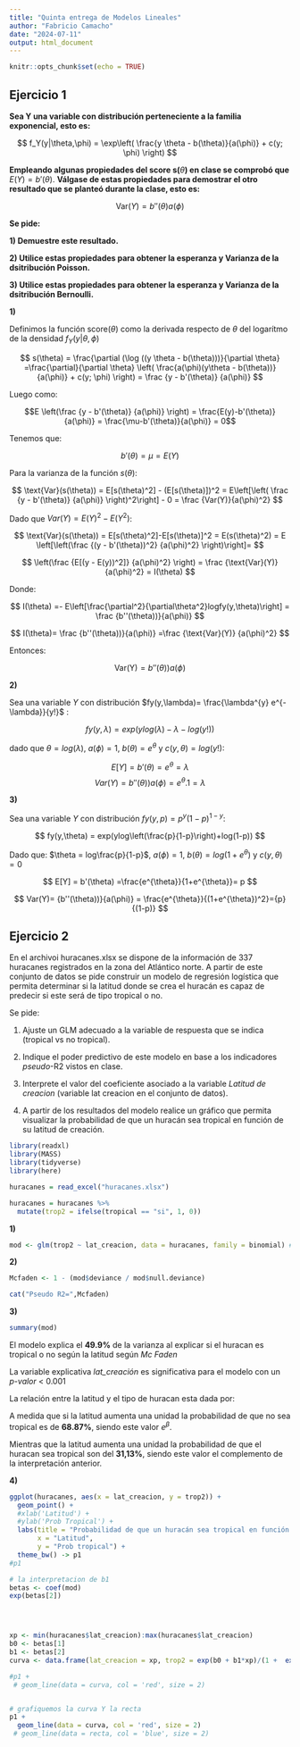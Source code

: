 ```yaml
---
title: "Quinta entrega de Modelos Lineales"
author: "Fabricio Camacho"
date: "2024-07-11"
output: html_document
---
```


```r
knitr::opts_chunk$set(echo = TRUE)
```




## Ejercicio 1

**Sea Y una variable con distribución perteneciente a la familia exponencial, esto es:**

$$
f_Y(y|\theta,\phi) = \exp\left( \frac{y \theta - b(\theta)}{a(\phi)} + c(y; \phi) \right)
$$


**Empleando algunas propiedades del score s(**$\theta$**) en clase se comprobó que** $E(Y) = b'(\theta)$.
**Válgase de estas propiedades para demostrar el otro resultado que se planteó durante la clase, esto es:**


$$
\text{Var}(Y) = b''(\theta) a(\phi)
$$

**Se pide:**

**1) Demuestre este resultado.**

 **2) Utilice estas propiedades para obtener la esperanza y Varianza de la dsitribución Poisson.**
 
 **3) Utilice estas propiedades para obtener la esperanza y Varianza de la dsitribución Bernoulli.**


\newpage

**1)**

Definimos la función score($\theta$) como la derivada respecto de $\theta$ del logarítmo de la densidad $f_Y(y|\theta , \phi)$

$$
s(\theta) = \frac{\partial (\log ((y \theta - b(\theta)))}{\partial \theta} =\frac{\partial}{\partial \theta} \left( \frac{a(\phi)(y\theta - b(\theta))}{a(\phi)} + c(y; \phi) \right) = \frac {y - b'(\theta)} {a(\phi)}
$$



Luego como:

$$E \left(\frac {y - b'(\theta)} {a(\phi)} \right) = \frac{E(y)-b'(\theta)} {a(\phi)} = \frac{\mu-b'(\theta)}{a(\phi)} = 0$$

Tenemos que: 

$$b'(\theta) = \mu = E(Y)$$

Para la varianza de la función $s(\theta)$:

$$
\text{Var}(s(\theta)) = E[s(\theta)^2] - (E[s(\theta)])^2 =  E\left[\left( \frac {y - b'(\theta)} {a(\phi)} \right)^2\right] - 0 = \frac  {Var(Y)}{a(\phi)^2}
$$

Dado que $Var(Y) = E(Y)^2-E(Y^2)$:

$$
\text{Var}(s(\theta)) = E[s(\theta)^2]-E[s(\theta)]^2 = E(s(\theta)^2) = E \left[\left(\frac {(y - b'(\theta))^2} {a(\phi)^2} \right)\right]=
$$

$$
 \left(\frac {E[(y - E(y))^2]} {a(\phi)^2} \right) = \frac {\text{Var}(Y)} {a(\phi)^2} = I(\theta) 
$$

Donde: 

$$
I(\theta) =- E\left[\frac{\partial^2}{\partial\theta^2}logfy(y,\theta)\right] = \frac {b''(\theta))}{a(\phi)} 
$$


$$
I(\theta)= \frac {b''(\theta))}{a(\phi)} =\frac {\text{Var}(Y)} {a(\phi)^2}
$$

Entonces:

$$
\text {Var(Y)} =  {b''(\theta))}{a(\phi)}
$$





\newpage

**2)**

Sea una variable $Y$ con distribución $fy(y,\lambda)= \frac{\lambda^{y} e^{-\lambda}}{y!}$ :


$$
fy(y,\lambda) = exp(y log (\lambda)-\lambda-log(y!))
$$

dado que  $\theta = log(\lambda)$, $a(\phi) = 1$, $b(\theta)= e^{\theta}$ y $c(y,\theta)=log(y!)$:

$$
E[Y] = b'(\theta) =e^{\theta}= \lambda
$$
$$
Var(Y)= {b''(\theta))}{a(\phi)} = e^{\theta} . 1 = \lambda 
$$
 
 
 \newpage
 
**3)**

Sea una variable $Y$ con distribución $fy(y,p)= {p^{y}(1-p)^{1-y}}$:


$$
fy(y,\theta) = exp(ylog\left(\frac{p}{1-p}\right)+log(1-p))
$$

Dado que: $\theta = log\frac{p}{1-p}$, $a(\phi) = 1$, $b(\theta)= log(1+e^{\theta})$ y $c(y,\theta)=0$



$$
E[Y] = b'(\theta) =\frac{e^{\theta}}{1+e^{\theta}}= p
$$


$$
Var(Y)= {b''(\theta))}{a(\phi)} = \frac{e^{\theta}}{(1+e^{\theta})^2}={p}{(1-p)} 
$$


\newpage


## Ejercicio 2


En el archivoi huracanes.xlsx se dispone de la información de 337 huracanes registrados en la zona del
Atlántico norte. A partir de este conjunto de datos se pide construir un modelo de regresión logística que
permita determinar si la latitud donde se crea el huracán es capaz de predecir si este será de tipo tropical
o no.


Se pide:


 1) Ajuste un GLM adecuado a la variable de respuesta que se indica (tropical vs no tropical).

 2) Indique el poder predictivo de este modelo en base a los indicadores *pseudo*-R2 vistos en clase.
 
 3) Interprete el valor del coeficiente asociado a la variable *Latitud de creacion* (variable lat creacion en el conjunto de datos).
 
 4) A partir de los resultados del modelo realice un gráfico que permita visualizar la probabilidad de que un huracán sea tropical en función de su latitud de creación.



```r

library(readxl)
library(MASS)
library(tidyverse)
library(here)

```


```r
huracanes = read_excel("huracanes.xlsx")

huracanes = huracanes %>%
  mutate(trop2 = ifelse(tropical == "si", 1, 0))


```



**1)**

```r

mod <- glm(trop2 ~ lat_creacion, data = huracanes, family = binomial) #Modelo 

```

**2)**


```r

Mcfaden <- 1 - (mod$deviance / mod$null.deviance)

cat("Pseudo R2=",Mcfaden)

```


**3)**

```r


summary(mod)

```


El modelo explica el **49.9%** de la varianza al explicar si el huracan es tropical o no según la latitud según *Mc Faden*

La variable explicativa *lat_creación* es significativa para el modelo con un *p-valor* < 0.001

La relación entre la latitud y el tipo de huracan esta dada por:

A medida que si la latitud aumenta una unidad la probabilidad de que no sea tropical es de **68.87%**, siendo este valor $e^\beta$.

Mientras que la latitud aumenta una unidad la probabilidad de que el huracan sea tropical son del **31,13%**, siendo este valor el complemento de la interpretación anterior. 



**4)**

```r


ggplot(huracanes, aes(x = lat_creacion, y = trop2)) +
  geom_point() +
  #xlab('Latitud') + 
  #ylab('Prob Tropical') +
  labs(title = "Probabilidad de que un huracán sea tropical en función de su latitud de creación",
       x = "Latitud",
       y = "Prob tropical") +
  theme_bw() -> p1
#p1

# la interpretacion de b1
betas <- coef(mod)
exp(betas[2])




xp <- min(huracanes$lat_creacion):max(huracanes$lat_creacion)
b0 <- betas[1]
b1 <- betas[2]
curva <- data.frame(lat_creacion = xp, trop2 = exp(b0 + b1*xp)/(1 +  exp(b0 + b1*xp)))

#p1 + 
 # geom_line(data = curva, col = 'red', size = 2)


# grafiquemos la curva Y la recta
p1 + 
  geom_line(data = curva, col = 'red', size = 2) 
 # geom_line(data = recta, col = 'blue', size = 2)
```





